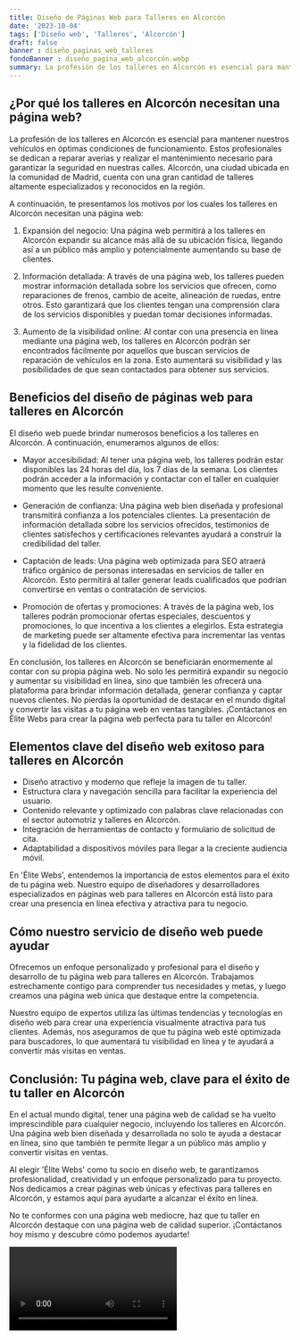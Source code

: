 ```yaml
---
title: Diseño de Páginas Web para Talleres en Alcorcón
date: '2023-10-04'
tags: ['Diseño web', 'Talleres', 'Alcorcón']
draft: false
banner : diseño_paginas_web_talleres
fondoBanner : diseño_pagina_web_alcorcón.webp
summary: La profesión de los talleres en Alcorcón es esencial para mantener nuestros vehículos en óptimas condiciones de funcionamiento. Estos profesionales se dedican a reparar averías y realizar el mantenimiento necesario para garantizar la seguridad en nuestras calles. Alcorcón, una ciudad ubicada en la comunidad de Madrid, cuenta con una gran cantidad de talleres altamente especializados y reconocidos en la región.
---
```


## ¿Por qué los talleres en Alcorcón necesitan una página web?

La profesión de los talleres en Alcorcón es esencial para mantener nuestros vehículos en óptimas condiciones de funcionamiento. Estos profesionales se dedican a reparar averías y realizar el mantenimiento necesario para garantizar la seguridad en nuestras calles. Alcorcón, una ciudad ubicada en la comunidad de Madrid, cuenta con una gran cantidad de talleres altamente especializados y reconocidos en la región.

A continuación, te presentamos los motivos por los cuales los talleres en Alcorcón necesitan una página web:

1. Expansión del negocio: Una página web permitirá a los talleres en Alcorcón expandir su alcance más allá de su ubicación física, llegando así a un público más amplio y potencialmente aumentando su base de clientes.

2. Información detallada: A través de una página web, los talleres pueden mostrar información detallada sobre los servicios que ofrecen, como reparaciones de frenos, cambio de aceite, alineación de ruedas, entre otros. Esto garantizará que los clientes tengan una comprensión clara de los servicios disponibles y puedan tomar decisiones informadas.

3. Aumento de la visibilidad online: Al contar con una presencia en línea mediante una página web, los talleres en Alcorcón podrán ser encontrados fácilmente por aquellos que buscan servicios de reparación de vehículos en la zona. Esto aumentará su visibilidad y las posibilidades de que sean contactados para obtener sus servicios.

## Beneficios del diseño de páginas web para talleres en Alcorcón

El diseño web puede brindar numerosos beneficios a los talleres en Alcorcón. A continuación, enumeramos algunos de ellos:

- Mayor accesibilidad: Al tener una página web, los talleres podrán estar disponibles las 24 horas del día, los 7 días de la semana. Los clientes podrán acceder a la información y contactar con el taller en cualquier momento que les resulte conveniente.

- Generación de confianza: Una página web bien diseñada y profesional transmitirá confianza a los potenciales clientes. La presentación de información detallada sobre los servicios ofrecidos, testimonios de clientes satisfechos y certificaciones relevantes ayudará a construir la credibilidad del taller.

- Captación de leads: Una página web optimizada para SEO atraerá tráfico orgánico de personas interesadas en servicios de taller en Alcorcón. Esto permitirá al taller generar leads cualificados que podrían convertirse en ventas o contratación de servicios.

- Promoción de ofertas y promociones: A través de la página web, los talleres podrán promocionar ofertas especiales, descuentos y promociones, lo que incentiva a los clientes a elegirlos. Esta estrategia de marketing puede ser altamente efectiva para incrementar las ventas y la fidelidad de los clientes.

En conclusión, los talleres en Alcorcón se beneficiarán enormemente al contar con su propia página web. No solo les permitirá expandir su negocio y aumentar su visibilidad en línea, sino que también les ofrecerá una plataforma para brindar información detallada, generar confianza y captar nuevos clientes. No pierdas la oportunidad de destacar en el mundo digital y convertir las visitas a tu página web en ventas tangibles. ¡Contáctanos en Élite Webs para crear la página web perfecta para tu taller en Alcorcón!

<GifSeo />

<Cta />

## Elementos clave del diseño web exitoso para talleres en Alcorcón

- Diseño atractivo y moderno que refleje la imagen de tu taller.
- Estructura clara y navegación sencilla para facilitar la experiencia del usuario.
- Contenido relevante y optimizado con palabras clave relacionadas con el sector automotriz y talleres en Alcorcón.
- Integración de herramientas de contacto y formulario de solicitud de cita.
- Adaptabilidad a dispositivos móviles para llegar a la creciente audiencia móvil.

En 'Élite Webs', entendemos la importancia de estos elementos para el éxito de tu página web. Nuestro equipo de diseñadores y desarrolladores especializados en páginas web para talleres en Alcorcón está listo para crear una presencia en línea efectiva y atractiva para tu negocio.

## Cómo nuestro servicio de diseño web puede ayudar

Ofrecemos un enfoque personalizado y profesional para el diseño y desarrollo de tu página web para talleres en Alcorcón. Trabajamos estrechamente contigo para comprender tus necesidades y metas, y luego creamos una página web única que destaque entre la competencia.

Nuestro equipo de expertos utiliza las últimas tendencias y tecnologías en diseño web para crear una experiencia visualmente atractiva para tus clientes. Además, nos aseguramos de que tu página web esté optimizada para buscadores, lo que aumentará tu visibilidad en línea y te ayudará a convertir más visitas en ventas.

## Conclusión: Tu página web, clave para el éxito de tu taller en Alcorcón

En el actual mundo digital, tener una página web de calidad se ha vuelto imprescindible para cualquier negocio, incluyendo los talleres en Alcorcón. Una página web bien diseñada y desarrollada no solo te ayuda a destacar en línea, sino que también te permite llegar a un público más amplio y convertir visitas en ventas.

Al elegir 'Élite Webs' como tu socio en diseño web, te garantizamos profesionalidad, creatividad y un enfoque personalizado para tu proyecto. Nos dedicamos a crear páginas web únicas y efectivas para talleres en Alcorcón, y estamos aquí para ayudarte a alcanzar el éxito en línea.

No te conformes con una página web mediocre, haz que tu taller en Alcorcón destaque con una página web de calidad superior. ¡Contáctanos hoy mismo y descubre cómo podemos ayudarte!

<Video />

<CtaBot job='Talleres' city='Alcorcón'/>

<Gmaps query='Alcorcón+españa+maps' />